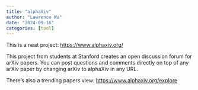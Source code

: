 ```yaml
---
title: "alphaXiv"
author: "Lawrence Wu"
date: "2024-09-16"
categories: [tool]
---
```


This is a neat project: <https://www.alphaxiv.org/>

This project from students at Stanford creates an open discussion forum for arXiv papers. You can post questions and comments directly on top of any arXiv paper by changing arXiv to alphaXiv in any URL.

There's also a trending papers view: <https://www.alphaxiv.org/explore>
